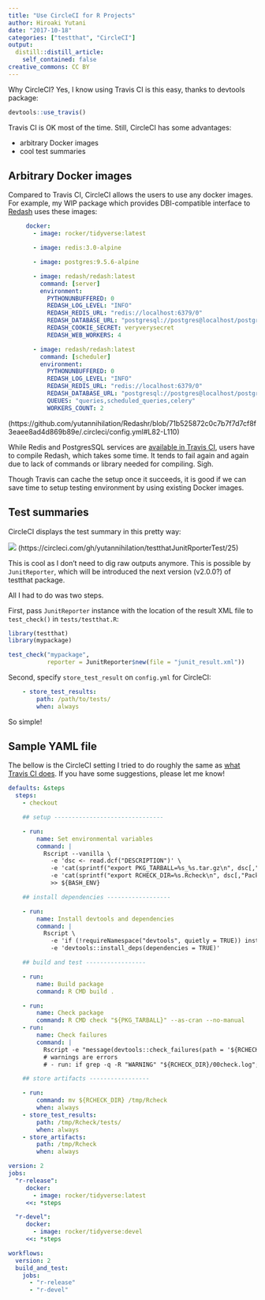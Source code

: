 ```yaml
---
title: "Use CircleCI for R Projects"
author: Hiroaki Yutani
date: "2017-10-18"
categories: ["testthat", "CircleCI"]
output:
  distill::distill_article:
    self_contained: false
creative_commons: CC BY
---
```


Why CircleCI? Yes, I know using Travis CI is this easy, thanks to devtools package:

```r
devtools::use_travis()
```

Travis CI is OK most of the time. Still, CircleCI has some advantages:

* arbitrary Docker images
* cool test summaries

## Arbitrary Docker images

Compared to Travis CI, CircleCI allows the users to use any docker images. For example, my WIP package which provides DBI-compatible interface to [Redash](https://redash.io/) uses these images:

```yaml
     docker:
       - image: rocker/tidyverse:latest

       - image: redis:3.0-alpine

       - image: postgres:9.5.6-alpine

       - image: redash/redash:latest
         command: [server]
         environment:
           PYTHONUNBUFFERED: 0
           REDASH_LOG_LEVEL: "INFO"
           REDASH_REDIS_URL: "redis://localhost:6379/0"
           REDASH_DATABASE_URL: "postgresql://postgres@localhost/postgres"
           REDASH_COOKIE_SECRET: veryverysecret
           REDASH_WEB_WORKERS: 4

       - image: redash/redash:latest
         command: [scheduler]
         environment:
           PYTHONUNBUFFERED: 0
           REDASH_LOG_LEVEL: "INFO"
           REDASH_REDIS_URL: "redis://localhost:6379/0"
           REDASH_DATABASE_URL: "postgresql://postgres@localhost/postgres"
           QUEUES: "queries,scheduled_queries,celery"
           WORKERS_COUNT: 2
```
(https://github.com/yutannihilation/Redashr/blob/71b525872c0c7b7f7d7cf8f3eaee8ad4d869b89e/.circleci/config.yml#L82-L110)

While Redis and PostgresSQL services are [available in Travis CI](https://docs.travis-ci.com/user/database-setup/), users have to compile Redash, which takes some time. It tends to fail again and again due to lack of commands or library needed for compiling. Sigh.

Though Travis can cache the setup once it succeeds, it is good if we can save time to setup testing environment by using existing Docker images.

## Test summaries

CircleCI displays the test summary in this pretty way:

![](./images/2017-10-18-circleci-test-summary.png)
(https://circleci.com/gh/yutannihilation/testthatJunitRporterTest/25)

This is cool as I don't need to dig raw outputs anymore. This is possible by `JunitReporter`, which will be introduced the next version (v2.0.0?) of testthat package.

All I had to do was two steps.

First, pass `JunitReporter` instance with the location of the result XML file to `test_check()` in `tests/testthat.R`:

```r
library(testthat)
library(mypackage)

test_check("mypackage",
           reporter = JunitReporter$new(file = "junit_result.xml"))
```

Second, specify `store_test_result` on `config.yml` for CircleCI:

```yaml
    - store_test_results:
        path: /path/to/tests/
        when: always
```

So simple!

## Sample YAML file

The bellow is the CircleCI setting I tried to do roughly the same as [what Travis CI does](https://github.com/travis-ci/travis-build/blob/master/lib/travis/build/script/r.rb). If you have some suggestions, please let me know!

```yaml
defaults: &steps
  steps:
    - checkout

    ## setup -------------------------------

    - run:
        name: Set environmental variables
        command: |
          Rscript --vanilla \
            -e 'dsc <- read.dcf("DESCRIPTION")' \
            -e 'cat(sprintf("export PKG_TARBALL=%s_%s.tar.gz\n", dsc[,"Package"], dsc[,"Version"]))' \
            -e 'cat(sprintf("export RCHECK_DIR=%s.Rcheck\n", dsc[,"Package"]))' \
            >> ${BASH_ENV}

    ## install dependencies ------------------

    - run:
        name: Install devtools and dependencies
        command: |
          Rscript \
            -e 'if (!requireNamespace("devtools", quietly = TRUE)) install.packages("devtools")' \
            -e 'devtools::install_deps(dependencies = TRUE)'

    ## build and test -----------------

    - run:
        name: Build package
        command: R CMD build .

    - run:
        name: Check package
        command: R CMD check "${PKG_TARBALL}" --as-cran --no-manual
    - run:
        name: Check failures
        command: |
          Rscript -e "message(devtools::check_failures(path = '${RCHECK_DIR}'))"
          # warnings are errors
          # - run: if grep -q -R "WARNING" "${RCHECK_DIR}/00check.log"; then exit 1; fi

    ## store artifacts -----------------

    - run:
        command: mv ${RCHECK_DIR} /tmp/Rcheck
        when: always
    - store_test_results:
        path: /tmp/Rcheck/tests/
        when: always
    - store_artifacts:
        path: /tmp/Rcheck
        when: always

version: 2
jobs:
  "r-release":
     docker:
       - image: rocker/tidyverse:latest
     <<: *steps

  "r-devel":
     docker:
       - image: rocker/tidyverse:devel
     <<: *steps

workflows:
  version: 2
  build_and_test:
    jobs:
      - "r-release"
      - "r-devel"
```
